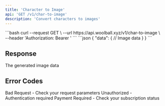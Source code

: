 ```yaml
---
title: 'Character to Image'
api: 'GET /v1/char-to-image'
description: 'Convert characters to images'
---
```


<RequestExample>
```bash
curl --request GET \
  --url https://api.woolball.xyz/v1/char-to-image \
  --header 'Authorization: Bearer <token>'
```
</RequestExample>

<ResponseExample>
```json
{
  "data": {
    // Image data
  }
}
```
</ResponseExample>

## Response

<ResponseField name="CharToImageResponse" type="object">
  The generated image data
</ResponseField>

## Error Codes

<ResponseField name="400" type="object">
  Bad Request - Check your request parameters
</ResponseField>

<ResponseField name="401" type="object">
  Unauthorized - Authentication required
</ResponseField>

<ResponseField name="402" type="object">
  Payment Required - Check your subscription status
</ResponseField>
